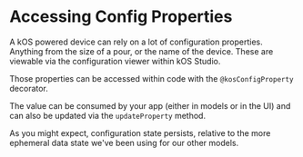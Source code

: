 
<Meta title="Foundations/7. Config Properties" />


# Accessing Config Properties

A kOS powered device can rely on a lot of configuration properties. Anything from the size of a pour, or the name of the device. These are viewable via the configuration viewer within kOS Studio.

Those properties can be accessed within code with the `@kosConfigProperty` decorator.

<Snippet name="ConfigDecorator@configuration-model.ts" />

The value can be consumed by your app (either in models or in the UI) and can also be updated via the `updateProperty` method.

<Snippet name="ConfigProperty@config-property.tsx" />

As you might expect, configuration state persists, relative to the more ephemeral data state we've been using for our other models.

<Canvas of={ConfigPropertyStory} />